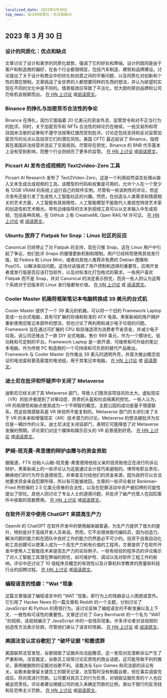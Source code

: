 ```yaml
---
localized_date: 2023年3月30日
top_news: 设计的同质化：优点和缺点
---
```










<CallToAction />

<Steps>

## 2023 年 3 月 30 日

### 设计的同质化：优点和缺点

文章讨论了设计和美学的同质化趋势，强调了它的好处和弊端。设计的趋同是由于客户和制造商的偏好，在各个行业都很明显，包括汽车制造、建筑和品牌建设。讨论提出了关于设计和商业中的优化和创意之间的平衡问题，以及同质化对创新和个性的潜在限制。文章挑战了全世界的人都想要同样的东西的想法，并认为欲望的实现在不同的文化中是不同的。情景板效应导致了平淡化，但大胆的原创品牌和公司仍有机会脱颖而出。
[在 HN 上讨论](http://news.ycombinator.com/item?id=35355703) 或[阅读原文](https://www.alexmurrell.co.uk/articles/the-age-of-average)。

### Binance 的挣扎与加密货币合法性的争论

Binance 在挣扎，因为它面临着 20 亿美元的资金外流、监管禁令和对不正当行为的批评。同时，关于加密货币和 NFTs 合法性的辩论仍在继续，一些交易所和项目因未注册的证券和不遵守法规等红旗而受到批评。讨论还包括支持和反对监管加密货币的论点以及投资它们的潜在风险。美国 CFTC 最近起诉了 Binance，指控其在美国非法经营并违反了交易规则。尽管存在担忧，Binance 的 BNB 代币基本上没有受到影响，而整个行业则经历了更多的监管。
[在 HN 上讨论](http://news.ycombinator.com/item?id=35351805) 或[阅读原文](https://www.wsj.com/articles/binance-sees-2-billion-in-outflows-as-troubles-compound-9a136e21)。

### Picsart AI 发布合成视频的 Text2video-Zero 工具

Picsart AI Research 发布了 Text2Video-Zero，这是一个利用自然语言处理从输入文本生成合成视频的工具。该模型的代码和权重是可用的，允许个人在一个至少有 12GB VRAM 的系统上运行自己的软件实例。尽管有一些讽刺性的评论，但这次发布还是引发了生成性人工智能社区的兴趣。然而，在创造与人类需求和情感相关的艺术方面，人工智能有其局限性，人工智能模型不能取代人类视觉特效艺术家的创造性和艺术眼光。带有边缘指导的文本到视频工具可以从文本输入中生成视频，包括各种风格，在 GitHub 上有 CreativeML Open RAIL-M 许可证。
[在 HN 上讨论](http://news.ycombinator.com/item?id=35352452) 或 [阅读原文](https://github.com/Picsart-AI-Research/Text2Video-Zero)。

### Ubuntu 放弃了 Flatpak for Snap：Linux 社区的反应

Canonical 已经停止了对 Flatpak 的支持，现在只推 Snap，这在 Linux 用户中引起了争议，他们批评 Snaps 的缓慢更新机制和限制。用户已经转而使用其他发行版，如 Fedora 和 Linux Mint，或者向其他人推荐非免费的 Debian 图像和 PopOS，以解决驱动问题。这场对话强调了用户控制和选择的重要性，应用开发者或发行版是否应该打包软件，以及对标准化打包格式的需求。一些用户喜欢 Flatpak 而不是 Snap，并对 Canonical 的决定表示担忧，而另一些人则认为这两个系统对于旧版本的 Linux 发行版都有价值。
[在 HN 上讨论](http://news.ycombinator.com/item?id=35354729) 或 [阅读原文](https://lwn.net/SubscriberLink/927262/6adb2350e2b0d2ce/)。

### Cooler Master 机箱将框架笔记本电脑转换成 39 美元的台式机

Cooler Master 提供了一个 39 美元的机箱，可以将一个旧的 Framework Laptop 变成一台台式电脑，具有可扩展的存储和标准的 ATX 电源。黑客新闻的用户拥护重新使用旧笔记本部件的想法，但也讨论了再利用和减少电子垃圾的问题。Framework 旨在通过可扩展的 CPU 和存储选项为消费者节省资金，并减少电子垃圾。该公司还推出了一款 DIY 台式电脑，售价 999 美元，作为一个模块化、低功耗和可定制的平台。Framework Laptop 是一款开源、可维修和可升级的笔记本电脑，作为传统 PC 制造商的一个可持续和可负担的替代产品推出。Framework 与 Cooler Master 合作推出 39 美元的透明外壳，并首次推出概念验证的电池盒和更高密度的电池组，用于其笔记本电脑。
[在 HN 上讨论](http://news.ycombinator.com/item?id=35350288) 或 [阅读原文](https://www.theverge.com/2023/3/23/23652939/framework-cooler-master-sff-pc-case)。

### 迪士尼在批评和怀疑声中关闭了 Metaverse

迪斯尼已经关闭了其 Metaverse 部门，导致人们猜测该项目风险太大。虚拟现实（VR）的批评者提到了对晕动症、昂贵的头盔和社会隔离的担忧。一些人认为，VR 的局限性和缺点使其成为一个不明智的概念。主题公园的成功是基于情感联系，而这些情感联系是 VR 体验所不能复制的。Metaverse 部门的关闭引发了关于 VR 的未来和增强现实（AR）技术潜力的讨论。Metaverse 的想法被批评为仅仅是一辆炒作的火车。迪士尼决定关闭该部门，表明它可能降低了对 Metaverse 发展的预期。评论家们对这个媒体和娱乐巨头的 VR 前景感到好奇。
[在 HN 上讨论](http://news.ycombinator.com/item?id=35350952) 或[阅读原文](https://www.wsj.com/articles/disney-eliminates-its-metaverse-division-as-part-of-companys-layoffs-plan-94b03650)。

### 萨姆-班克曼-弗里德的辩护由赠与的资金资助

据报道，FTX 创始人山姆-班克曼-弗里德用他给父亲的钱资助他正在进行的诉讼辩护，黑客新闻上的一些评论认为这是通过会计技巧来避税的。律师有职业责任，确保他们的行为符合道德规范，并审查支付给他们的资金来源，因为政府可以合法地要求资金来自犯罪所得，所以有可能被收回。文章的一些评论者对 Bankman-Fried 所担保的 2.5 亿美元债券的合法性，以及在犯罪活动中资产被扣押的可能性提出了担忧。其他人则讨论了专业人士的道德问题，并批评了破产托管人在回扣案件中收取的高额费用。
[在 HN 上讨论](http://news.ycombinator.com/item?id=35358698) 或[阅读原文](https://www.forbes.com/sites/sarahemerson/2023/03/29/sam-bankman-fried-legal-fees-funded-by-alameda-money-gifted-to-father-joe-bankman/)。

### 在软件开发中使用 ChatGPT 来提高生产力

OpenAI 的 ChatGPT 在软件开发中的使用越来越普遍，为生产力提供了很大的提升，特别是对于高级开发人员来说。然而，它不会很快取代编码员，因为创造力、解决问题的能力和在团队中良好工作的能力仍然是必不可少的。投资于自我自动化和工具创建可以使某人成为一个高生产力和有价值的工程师。文章提供了在软件开发中使用人工智能技术来提高生产力的实际例子。一些有经验的程序员的评论揭示了对人工智能工具潜在弊端的担忧，如可维护性、调试以及对软件工程工作的影响。评论中还讨论了 10 倍程序员概念的有效性以及计算机科学教育的质量和科技行业的招聘过程。
[在 HN 上讨论](http://news.ycombinator.com/item?id=35356054) 或[阅读原文](https://kadekillary.work/posts/1000x-eng/)。

### 编程语言的怪癖："Wat "现象

这篇文章强调了编程语言中的 "WAT "现象，即行为上的怪癖会让人困惑或意外。它引用了 Hacker News 的一篇文章和 Reddit 的一个主题，分别讨论了 JavaScript 和 Python 的奇怪行为。该讨论反映了编程语言的不断发展以及上下文、一致性和可读性的重要性。文章还讨论了 Gary Bernhardt 的一个名为 "WAT "的视频，该视频展示了 JavaScript 中的一些怪异现象。许多评论者对该视频的创造性方法表示钦佩，尽管他们承认了语言的怪癖。
[在 HN 上讨论](http://news.ycombinator.com/item?id=35363044) 或 [阅读原文](https://www.destroyallsoftware.com/talks/wat)。

### 美国法官认定谷歌犯了 "破坏证据 "和撒谎罪

美国联邦法官发现，谷歌销毁了证据并向法庭撒谎，这一发现对反垄断诉讼产生了严重影响。法官裁定，谷歌员工经常讨论实质性的商业话题，这可能导致不利的推论，表明被删除的证据对谷歌不利。该裁决与 Epic Games 和司法部的诉讼有关。谷歌未能保留关键员工的聊天记录，法官暂时没有制裁谷歌，但在事实调查完成后，将对其进行罚款。公司要对其员工的行为负责，对销毁证据负责的个人也应被追究责任。评论者建议根据公司的收入来确定罚款的比例，类似于银行的反洗钱和反恐怖主义罚款。
[在 HN 上讨论](http://news.ycombinator.com/item?id=35363095) 或[阅读原文](https://storage.courtlistener.com/recap/gov.uscourts.cand.373179/gov.uscourts.cand.373179.469.0.pdf)。

</Steps>
